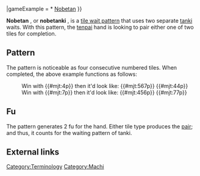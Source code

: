 {{infobox machi
|kanji       = ノベタン
|english     = Double pair
|type        = 2
|fu          = 2 fu
|available   = 6
|tilePattern = {{#mjt:2345m}}
|gameExample = * [http://tenhou.net/0/?log=2014012909gm-0009-7447-58878bb6&tw=0 Nobetan]
}}

'''Nobetan''' {{kana|ノベタン}}, or '''nobetanki''' {{kana|延べ単騎}}, is a [[machi|tile wait pattern]] that uses two separate [[tanki]] waits.  With this pattern, the [[tenpai]] hand is looking to pair either one of two tiles for completion.

== Pattern ==
{{machi
|pattern   = 000z4567p000000z
|tilewaits = 47p
}}

The pattern is noticeable as four consecutive numbered tiles.  When completed, the above example functions as follows:
: Win with {{#mjt:4p}} then it'd look like: {{#mjt:567p}} {{#mjt:44p}}
: Win with {{#mjt:7p}} then it'd look like: {{#mjt:456p}} {{#mjt:77p}}

== Fu ==
The pattern generates 2 fu for the hand.  Either tile type produces the [[jantou|pair]]; and thus, it counts for the waiting pattern of tanki.

== External links ==
{{jpwiki|聴牌#ノベタン}}

{{Navbox machi}}

[[Category:Terminology]]
[[Category:Machi]]